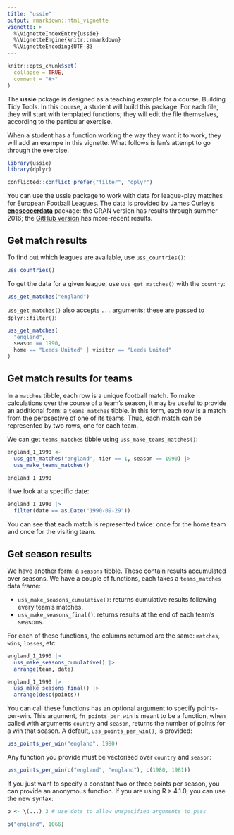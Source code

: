 ```yaml
---
title: "ussie"
output: rmarkdown::html_vignette
vignette: >
  %\VignetteIndexEntry{ussie}
  %\VignetteEngine{knitr::rmarkdown}
  %\VignetteEncoding{UTF-8}
---
```


```r
knitr::opts_chunk$set(
  collapse = TRUE,
  comment = "#>"
)
```

The **ussie** pckage is designed as a teaching example for a course, Building Tidy Tools.
In this course, a student will build this package.
For each file, they will start with templated functions; they will edit the file themselves, according to the particular exercise. 

When a student has a function working the way they want it to work, they will add an exampe in this vignette. What follows is Ian's attempt to go through the exercise.

```r
library(ussie)
library(dplyr)

conflicted::conflict_prefer("filter", "dplyr")
```

You can use the ussie package to work with data for league-play matches for European Football Leagues.
The data is provided by James Curley's [**engsoccerdata**](https://CRAN.R-project.org/package=engsoccerdata) package: the CRAN version has results through summer 2016; the [GitHub version](https://github.com/jalapic/engsoccerdata) has more-recent results. 

## Get match results

To find out which leagues are available, use `uss_countries()`:

```r
uss_countries()
```

To get the data for a given league, use `uss_get_matches()` with the `country`:

```r
uss_get_matches("england")
```

`uss_get_matches()` also accepts `...` arguments; these are passed to `dplyr::filter()`:

```r
uss_get_matches(
  "england", 
  season == 1990, 
  home == "Leeds United" | visitor == "Leeds United"
)
```

## Get match results for teams

In a `matches` tibble, each row is a unique football match. 
To make calculations over the course of a team's season, it may be useful to provide an additional form: a `teams_matches` tibble. 
In this form, each row is a match from the perpsective of one of its teams. 
Thus, each match can be represented by two rows, one for each team.

We can get `teams_matches` tibble using `uss_make_teams_matches()`:

```r
england_1_1990 <-
  uss_get_matches("england", tier == 1, season == 1990) |>
  uss_make_teams_matches()

england_1_1990
```

If we look at a specific date:

```r
england_1_1990 |>
  filter(date == as.Date("1990-09-29"))
```
You can see that each match is represented twice: once for the home team and once for the visiting team.

## Get season results

We have another form: a `seasons` tibble.
These contain results accumulated over seasons.
We have a couple of functions, each takes a `teams_matches` data frame:

  - `uss_make_seasons_cumulative()`: returns cumulative results following every team's matches.
  - `uss_make_seasons_final()`: returns results at the end of each team's seasons.
  
For each of these functions, the columns returned are the same: `matches`, `wins`, `losses`, etc:
  
```r
england_1_1990 |>
  uss_make_seasons_cumulative() |>
  arrange(team, date)
```

```r
england_1_1990 |>
  uss_make_seasons_final() |>
  arrange(desc(points))
```

You can call these functions has an optional argument to specify points-per-win.
This argument, `fn_points_per_win` is meant to be a function, when called with arguments `country` and `season`, returns the number of points for a win that season.
A default, `uss_points_per_win()`, is provided:

```r
uss_points_per_win("england", 1980)
```

Any function you provide must be vectorised over `country` and `season`:

```r
uss_points_per_win(c("england", "england"), c(1980, 1981))
```

If you just want to specify a constant two or three points per season, you can provide an anonymous function.
If you are using R > 4.1.0, you can use the new syntax:

```r
p <- \(...) 3 # use dots to allow unspecified arguments to pass

p("england", 1066)
```
